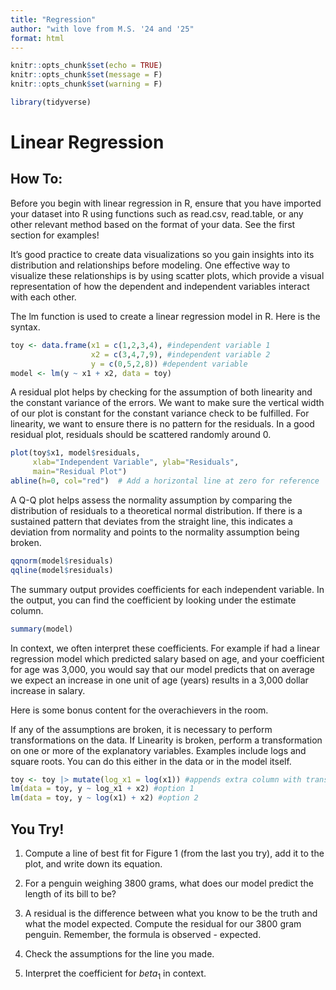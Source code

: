 ```yaml
---
title: "Regression"
author: "with love from M.S. '24 and '25"
format: html
---
```


```r
knitr::opts_chunk$set(echo = TRUE)
knitr::opts_chunk$set(message = F)
knitr::opts_chunk$set(warning = F)
```

```r
library(tidyverse)
```

# Linear Regression

## How To:

Before you begin with linear regression in R, ensure that you have imported your dataset into R using functions such as read.csv, read.table, or any other relevant method based on the format of your data. See the first section for examples!

It's good practice to create data visualizations so you gain insights into its distribution and relationships before modeling. One effective way to visualize these relationships is by using scatter plots, which provide a visual representation of how the dependent and independent variables interact with each other. 

The lm function is used to create a linear regression model in R. Here is the syntax.
```r
toy <- data.frame(x1 = c(1,2,3,4), #independent variable 1
                  x2 = c(3,4,7,9), #independent variable 2
                  y = c(0,5,2,8)) #dependent variable
model <- lm(y ~ x1 + x2, data = toy)
```


A residual plot helps by checking for the assumption of both linearity and the constant variance of the errors. We want to make sure the vertical width of our plot is constant for the constant variance check to be fulfilled. For linearity, we want to ensure there is no pattern for the residuals. In a good residual plot, residuals should be scattered randomly around 0.

```r
plot(toy$x1, model$residuals,
     xlab="Independent Variable", ylab="Residuals",
     main="Residual Plot")
abline(h=0, col="red")  # Add a horizontal line at zero for reference
```

A Q-Q plot helps assess the normality assumption by comparing the distribution of residuals to a theoretical normal distribution. If there is a sustained pattern that deviates from the straight line, this indicates a deviation from normality and points to the normality assumption being broken.

```r
qqnorm(model$residuals)
qqline(model$residuals)
```

The summary output provides coefficients for each independent variable. In the output, you can find the coefficient by looking under the estimate column. 

```r
summary(model)
```

In context, we often interpret these coefficients. For example if had a linear regression model which predicted salary based on age, and your coefficient for age was 3,000, you would say that our model predicts that on average we expect an increase in one unit of age (years) results in a 3,000 dollar increase in salary.
	
Here is some bonus content for the overachievers in the room.

If any of the assumptions are broken, it is necessary to perform transformations on the data. If Linearity is broken, perform a transformation on one or more of the explanatory variables. Examples include logs and square roots. You can do this either in the data or in the model itself.

```r
toy <- toy |> mutate(log_x1 = log(x1)) #appends extra column with transformation
lm(data = toy, y ~ log_x1 + x2) #option 1
lm(data = toy, y ~ log(x1) + x2) #option 2
```

## You Try!

1. Compute a line of best fit for Figure 1 (from the last you try), add it to the plot, and write down its equation.

2. For a penguin weighing 3800 grams, what does our model predict the length of its bill to be?

3. A residual is the difference between what you know to be the truth and what the model expected. Compute the residual for our 3800 gram penguin. Remember, the formula is observed - expected.

4. Check the assumptions for the line you made.

5. Interpret the coefficient for $beta_1$ in context.

